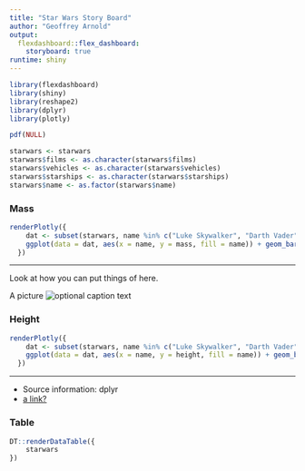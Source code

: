 ```yaml
---
title: "Star Wars Story Board"
author: "Geoffrey Arnold"
output: 
  flexdashboard::flex_dashboard:
    storyboard: true
runtime: shiny
---
```


```r
library(flexdashboard)
library(shiny)
library(reshape2)
library(dplyr)
library(plotly)

pdf(NULL)

starwars <- starwars
starwars$films <- as.character(starwars$films)
starwars$vehicles <- as.character(starwars$vehicles)
starwars$starships <- as.character(starwars$starships)
starwars$name <- as.factor(starwars$name)
```

### Mass

```r
renderPlotly({
    dat <- subset(starwars, name %in% c("Luke Skywalker", "Darth Vader", "Jabba Desilijic Tiure", "Obi-Wan Kenobi", "R2-D2", "Dexter Jettster"))
    ggplot(data = dat, aes(x = name, y = mass, fill = name)) + geom_bar(stat = "identity")
  })
```


***

Look at how you can put things of here.

A picture ![optional caption text](https://www.seeklogo.net/wp-content/uploads/2013/05/star-wars-gold-vector-logo-400x400.png)


### Height

```r
renderPlotly({
    dat <- subset(starwars, name %in% c("Luke Skywalker", "Darth Vader", "Jabba Desilijic Tiure", "Obi-Wan Kenobi", "R2-D2", "Chewbacca"))
    ggplot(data = dat, aes(x = name, y = height, fill = name)) + geom_bar(stat = "identity")
  })
```

***

- Source information: dplyr
- [a link?](https://www.youtube.com/watch?v=I7m-7EEI5vo)

### Table 

```r
DT::renderDataTable({
    starwars
})
```